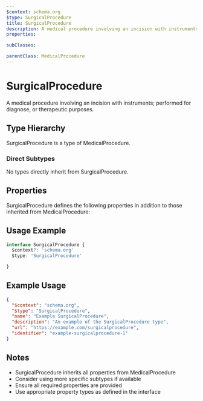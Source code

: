 ```yaml
---
$context: schema.org
$type: SurgicalProcedure
title: SurgicalProcedure
description: A medical procedure involving an incision with instruments; performed for diagnose, or therapeutic purposes.
properties:

subClasses:

parentClass: MedicalProcedure
---
```


# SurgicalProcedure

A medical procedure involving an incision with instruments; performed for diagnose, or therapeutic purposes.

## Type Hierarchy

SurgicalProcedure is a type of MedicalProcedure.

### Direct Subtypes

No types directly inherit from SurgicalProcedure.

## Properties

SurgicalProcedure defines the following properties in addition to those inherited from MedicalProcedure:



## Usage Example

```typescript
interface SurgicalProcedure {
  $context?: 'schema.org'
  $type: 'SurgicalProcedure'

}
```

## Example Usage

```json
{
  "$context": "schema.org",
  "$type": "SurgicalProcedure",
  "name": "Example SurgicalProcedure",
  "description": "An example of the SurgicalProcedure type",
  "url": "https://example.com/surgicalprocedure",
  "identifier": "example-surgicalprocedure-1"
}
```

## Notes

- SurgicalProcedure inherits all properties from MedicalProcedure
- Consider using more specific subtypes if available
- Ensure all required properties are provided
- Use appropriate property types as defined in the interface
